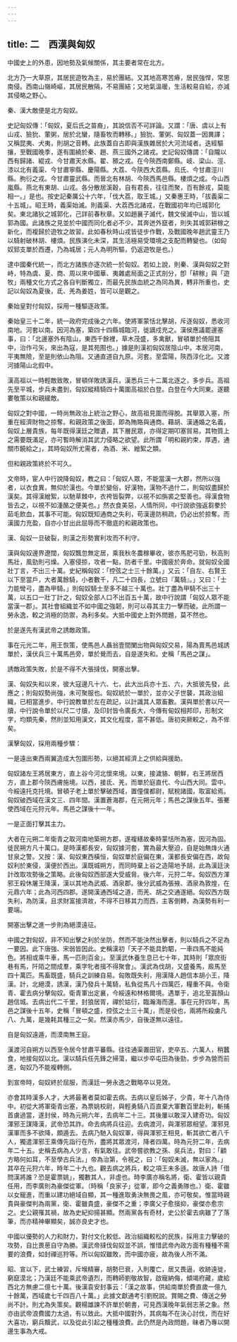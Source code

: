 ```yaml
---
---
---
```

title: 二　西漢與匈奴
---




中國史上的外患，因地勢及氣候關係，其主要者常在北方。

北方乃一大草原，其居民遊牧為主，易於團結。又其地高寒苦瘠，居民強悍，常思南侵。西南山嶺崎嶇，其居民散隔，不易團結；又地氣溫暖，生活較易自給，亦減其侵略之野心。

秦、漢大敵便是北方匈奴。

史記匈奴傳：「匈奴，夏后氏之苗裔」，其說信否不可詳論。又謂：「唐、虞以上有山戎、獫狁、葷粥，居於北蠻，隨畜牧而轉移。」獫狁、葷粥、匈奴蓋一因異譯；又稱昆夷、犬夷，則胡之音轉。此族蓋自古即與漢族雜居於大河流域者。迭經驅攘，至戰國晚季，遂有圍繞於秦、趙、燕三國外之諸戎。史記匈奴傳謂：「自隴以西有歸諸、緄戎、今甘肅天水縣。翟、豲之戎。在今陝西南鄭縣。岐、梁山、涇、漆以北有義渠、今甘肅寧縣、慶陽縣。大荔、今陝西大荔縣。烏氏、今甘肅涇川縣。朐衍之戎。今甘肅靈武縣。而晉北有林胡、今陝西馬邑縣。樓煩之成。今山西嵐縣。燕北有東胡、山戎。各分散居溪穀，自有君長，往往而聚，百有餘戎，莫能相一。」是也。按史記秦厲公十六年，「伐大荔，取王城。」又秦惠王時，「拔義渠二十五城」。昭王時，義渠始滅。則義渠、大荔西北諸戎，在戰國初年均已城郭化矣。東北諸狄之城郭化，己詳前春秋章。又如趙襄子滅代，魏文侯滅中山，皆以城郭為國。此諸族之見並於中國而同化者必不少。其奔迸外竄者，則失其城郭耕稼之新化，而複歸於遊牧之故習。此如春秋時山戎皆徒步作戰，及戰國晚年趙武靈王乃以騎射破林胡、樓煩。民族演化未深，其生活極易受環境之支配而轉變也。（如匈奴郅支單於西遷，乃為城居；元人為明所驅，仍返遊牧是也。）

逮中國秦代統一，而北方諸族亦逐次統一於匈奴。若如上說，則秦、漢與匈奴之對峙，特為虞、夏、商、周以來中國華、夷雜處局面之正式剖分，卽「耕稼」與「遊牧」兩種文化方式之各自判斷獨立，而最先民族血統之為同為異，轉非所重也，史記以匈奴為夏後，氐、羌為姜姓，皆可以是觀之。

秦始皇對付匈奴，採用一種驅逐政策。

秦始皇三十二年，統一政府完成後之六年。使將軍蒙恬北擊胡，斥逐匈奴，悉收河南地。河套以南。因河為塞，築四十四縣城臨河，徙謫戍充之。漢侯應議罷邊塞事，曰：「北邊塞外有陰山，東西千餘裡，草木茂盛，多禽獸，冒頓單於倚阻其中，治作弓矢，來出為寇，是其苑囿也。」據是則漢初匈奴居陰山中。本居河南，平夷無險，至是則依山為阻。又通直道自九原。河套。至雲陽，陝西淳化北。又渡河據陽山北假中。

漢高祖以一時輕敵致敗，冒頓佯敗誘漢兵，漢悉兵三十二萬北逐之，多步兵。高祖先至平城，步兵未盡到，匈奴縱精騎四十萬圍高祖於白登。白登在今大同東。遂聽婁敬策以和親緩敵。

匈奴之對中國，一時尚無政冶上統治之野心，故高祖見圍而得脫。其舉眾入塞，所重在經濟財物之掠奪。和親政策之後面，即為賄賂與通商。藉胡、漢通婚之名義，匈奴上層貴族，每年既得漢廷之贈遺，其下層民眾，亦得定期叩塞貿易。其物質上之需要既滿足，亦可暫時解消其武力侵略之欲望。此所謂「明和親約束，厚遇，通關市饒給之」，其時匈奴所尤需者，為酒、米、繒絮之類。

但和親政策終於不可久。

文帝時，宦人中行說降匈奴，教之曰：「匈奴人眾，不能當漢一大郡，然所以強者，以衣食異，無仰於漢也。今單於變俗，好漢物，漢物不過什二，則匈奴盡歸於漢矣。其得漢繒絮，以馳草棘中，衣袴皆裂弊，以視不如旃裘之堅善也。得漢食物皆去之，以視不如湩酪之便美也。」然衣食美惡，人情所同，中行說欲強返芻豢於茹毛飲血，其事不可能。匈奴既知通商之失利，苟漢邊防稍疏，仍必出於掠奪。而漢國力充盈，自亦小甘出此屈辱而不徹底的和親政策也。

漢、匈奴一旦破裂，則漢之形勢實利攻而不利守。

漢與匈奴邊界遼闊，匈奴飄忽無定居，乘我秋冬農稼畢收，彼亦馬肥弓勁，秋高則馬壯，風勁則弓燥。入塞侵掠，攻者一點，防者千里。中國疲於奔命。就匈奴全國壯丁言，不出三十萬。史紀稱匈奴：「控弦之士三十餘萬。」又云：「自左、右賢王以下至當戶，大者萬餘騎，小者數千，凡二十四長，立號曰『萬騎』。」又曰：「士力能彎弓，盡為甲騎。」則匈奴騎士至多不越三十萬也。壯丁盡為甲騎不出三十萬，以五口一壯丁計之，匈奴全部人口不出百五十萬，故中行說謂「匈奴人眾不能當漢一郡」。其社會組織並不如中國之強韌，則可以尋其主力一擊而破。此所謂一勞永逸，較之消極的防禦，為利多矣。大抵中國史上對外問題，莫不然也。

於是遂先有漢武帝之誘敵政策。

事在元光二年，用王恢策，使馬邑人聶翁壹間闌出物與匈奴交易，陽為賣馬邑城誘單於，漢伏兵三十萬馬邑旁，單於覺而去，自是遂失和。史稱「馬邑之謀」。

誘敵政策失敗，於是不得不大張撻伐，開塞出擊。

漢、匈奴失和以來，彼大寇邊凡十六、七，此大出兵亦十五、六，大抵彼先發，此應之；則匈奴勢尚強，未可聚服也。匈奴統於一單於，並亦父子世襲，其政治組織，已相當進步。中行說教單於左在疏記，以計識其人眾畜數。漢與單於書以尺一牘，中行說令單於以尺二寸牘，及印封皆令廣長大，今傳有甸奴相邦印，形制文字，均類先秦，然則並知用漢文，其文化程度，當不甚低。唐初突厥較之，為不侔矣。

漢擊匈奴，採用兩種步驟：

一是遠出東西兩翼造成大包圍形勢，以絕其經濟上之供給與援助。

匈奴諸左王將居東方，直上谷今河北懷來境。以東，接濊貉、朝鮮，右王將居西方，直上郡今陝西膚施境。以西，接氐、羌，而單於庭直代、今山西大同。雲中。今綏遠托克托境。冒頓子老上單於擊破西域，置僮僕都尉，賦稅諸國，取富給焉。匈奴破西域在漢文三、四年間。漢置蒼海郡，在元朔元年；馬邑之謀後五年。張騫使西域在元狩元年。馬邑之謀後十一年。

一是正面打擊其主力。

大者在元朔二年衛青之取河南地築朔方郡，遂複繕故秦時蒙恬所為塞，因河為固。徙民朔方凡十萬口。是時漢都長安，匈奴據河套，實為最大壓迫，自是始無烽火通甘泉之警。又按：漢、匈奴東西橫恒，匈奴單於庭偏在東，漢都長安偏在西，故匈奴利於東侵，漢便於西出。漢既城朔方，而同時棄上谷之造陽地予胡，此為漢廷決計改取攻勢後之策略。此後匈奴西部遂大受威脅。後六年，元狩二年。匈奴西方渾邪王殺休屠王降漢，漢以其地為武威、酒泉郡。後分武威為張掖、酒泉為敦煌，在元鼎六年；此為河西四郡。遂開漢通西域之道，而羌、胡之交通遂絕。匈奴西方既失利，為防漢，且求財富接濟故，不得不日移其力而西，主客倒轉，為漢勢有利一要端。





開塞出擊之進一步則為絕漠遠征。

中國之對匈奴，非不知出擊之利於坐防，然而不能決然出擊者，則以騎兵之不足為一要因。此下唐強、宋弱皆因此。史稱漢初「天子不能具鈞駟，一車四馬不能純色。將相或乘牛車，馬一匹則百金」。至漢武休養生息已七十年，其時則「眾庶街巷有馬，阡陌之間成羣，乘字牝者擯不得聚會」。漢武為伐胡，又盛養馬，廄馬至四十萬匹。馬畜既盛，騎兵之訓練自易。匈敗既失利，用漢降人趙信本胡小王，降漢。計，北絕漠，誘漢，漢乃發兵十萬騎，私負從馬凡十四萬匹，糧重不與。令衛青、霍去病分擊匈奴。衛青軍出定襄，今綏遠和林格爾境。遇單于，追北至寘顏山趙信城。去病出代二千里，封狼居胥，禪於姑衍，臨瀚海而還。事在元狩四年，馬邑之謀後十五年，史稱「冒頓之盛，控弦之士三十萬」，而是役也，兩將所殺虜凡八、九萬，是幾耗其種三之一矣。然漢亦馬少，自後遂無以遠往。

自是匈奴遠遁，而漠南無王庭。

漢渡河自朔方以西至令居今甘肅平蕃縣。往往通渠置田官，吏卒五、六萬人，稍蠶食，地接匈奴以北。漢以騎兵任先鋒之掃蕩，繼以步卒屯田為後勁，步步為營而前進，匈奴乃不能複轉側。

到宣帝時，匈奴終於屈服，而漢廷一勞永逸之戰略卒以見效。

亦會其時漢多人才，大將最著者莫如霍去病。去病以皇后姊子，少貴，年十八為侍中。初從大將軍衛青出塞，為票姚校尉，與輕勇騎八百直棄大軍數百里赴利，斬捕首虜過當，遂封侯，時為元朔六年，去病年二十三。其後屢以敢深入建奇功。匈奴渾邪王謀降漢，武帝恐其詐。命去病將兵往迎。去病渡河，與渾邪眾相望。渾邪見漢軍而多不欲降，頗遁去。去病乃馳入匈奴軍，得與渾邪王相見，斬其欲亡者八千人，獨遣渾邪王乘傳先詣行在所，盡將其眾渡河，降者四萬。時為元狩二年，去病年二十五。史稱去病為人少言，有氣敢往。武帝嘗欲教之孫、吳兵法，對曰：「顧方略何如耳，不至學古兵法。」帝為治第，令視之，曰：「匈奴未滅，無以家為。」其卒在元狩六年，時年二十九也。觀去病之將兵，較之項王未多遜。故唐人詩「借問漢將誰？恐是霍票姚」，獨數其人，非虛也。時李廣亦稱名將，衛、霍皆以親貴任用，而李廣則為豪傑從軍。（時稱「良家子」從軍，即今之義勇隊也。）衛、霍雖以女寵進，而重以建功絕域自顯，其一種進取勇決無畏之風，亦可敬矣。惟當時親貴與豪傑判為兩黨，衛、霍雖貴盛，豪傑不之重；李廣父子愈擯抑，豪傑亦愈宗之。史公親罹其禍，故為史紀抑揚甚顯。然兩黨各有奇材，史公於霍去病雖了了落筆，而亦精神畢顯矣，誠亦良史才也。

中國以優勢的人力和財力，對付文化較低、政治組織較松的民族，採用主力擊破的攻勢，自比畏葸自守為勝。漢武帝撻伐匈奴並不誤，惟惜武帝內政方面有種種不需要的浪費，如封禪巡狩等。所以匈奴雖敗，而中國亦疲，故為後人所不滿。

昭、宣以下，武士練習，斥堠精審，胡勢巳衰，入則覆亡，居又畏逼，收跡遠徙，窮竄漠北；乃漢廷不能乘武帝遺烈，而轉師劉敬故智，啟寵納侮，傾竭府藏，歲給西北方無慮二億七十萬。後漢袁安封事云：「漢之故事，供給南單於費直歲一億九十餘萬，西域歲七千四百八十萬。」此據文獻通考引劉貺說。賞賜之費、傳送之勞尚不計。則尤為失策矣。觀楊雄諫不許單於朝書，可見西漢晚年氣弱志荼之象。然亦由武帝浪費國力太過，有以致此。大抵中國對外，其病每不在決心討伐，而在好大喜功，窮兵黷武，以及從此引起之種種浪費。此仍然是內政問題，昧者乃專以開邊生事為大戒。